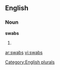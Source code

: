 
==English==

===Noun===
'''swabs'''

# {{plural of|[[swab]]}}

[[Category:English plurals]]

[[ar:swabs]]
[[vi:swabs]]
